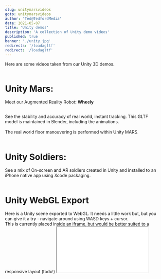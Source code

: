 ```yaml
---
slug: unitymarsvideos
goto: unitymarsvideos
author: 'Ted@TedfordMedia'
date: 2021-05-07
title: 'Unity demos'
description: 'A collection of Unity demo videos'
published: true
banner: './unity.jpg' 
redirects: '/loadagltf'
redirect: '/loadagltf'
---
```


<Layout>
Here are some videos taken from our Unity 3D demos.     
<br /><br />

<YouTube youTubeId="-O_5b3MRr5A" />
</Layout>  

<Layout>
<h1>
Unity Mars:
</h1>
Meet our Augmented Reality Robot: <b>Wheely</b><br /><br />
 
See the stability and accuracy of real world, instant tracking.  This GLTF model is maintained in Blender, including the animations.<br /><br />The real world floor manouvering is performed within Unity MARS. <br /><br />
<YouTube youTubeId="BAJ7gZnHeTg" />

<h1>
Unity Soldiers:
</h1>
See a mix of On-screen and AR soldiers created in Unity and installed to an iPhone native app using Xcode packaging.<br /><br />
<YouTube youTubeId="ZXQ2k3EHkTk" />
</Layout>  

<Layout>
<h1>
Unity WebGL Export
</h1> 
Here is a Unity scene exported to WebGL.  It needs a little work but, but you can give it a try - navigate around using WASD keys + cursor.
<br />
This is currently placed inside an iframe, but would be better suited to a responsive layout (todo!)
</Layout>

<iframe style={{ height: "70vh", width: "100%",background:"green" }} src="./unit/index.html"></iframe>
 